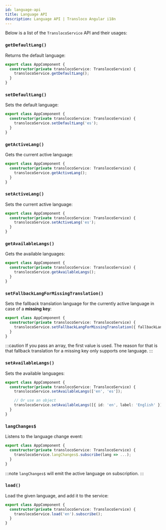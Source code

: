 ```yaml
---
id: language-api
title: Language API
description: Language API | Transloco Angular i18n
---
```


Below is a list of the `TranslocoService` API and their usages:

### `getDefaultLang()`

Returns the default language:

```ts title="app.component.ts"
export class AppComponent {
  constructor(private translocoService: TranslocoService) {
    translocoService.getDefaultLang();
  }
}
```

### `setDefaultLang()`
Sets the default language:

```ts title="app.component.ts"
export class AppComponent {
  constructor(private translocoService: TranslocoService) {
    translocoService.setDefaultLang('es');
  }
}
```

### `getActiveLang()`

Gets the current active language:

```ts title="app.component.ts"
export class AppComponent {
  constructor(private translocoService: TranslocoService) {
    translocoService.getActiveLang();
  }
}
```

### `setActiveLang()`
Sets the current active language:

```ts title="app.component.ts"
export class AppComponent {
  constructor(private translocoService: TranslocoService) {
    translocoService.setActiveLang('es');
  }
}
```

### `getAvailableLangs()`
Gets the available languages:

```ts title="app.component.ts"
export class AppComponent {
  constructor(private translocoService: TranslocoService) {
    translocoService.getAvailableLangs();
  }
}
```

### `setFallbackLangForMissingTranslation()`
Sets the fallback translation language for the currently active language in case of a **missing key**:

```ts title="app.component.ts"
export class AppComponent {
  constructor(private translocoService: TranslocoService) {
    translocoService.setFallbackLangForMissingTranslation({ fallbackLang: 'he' });
  }
}
```

:::caution
If you pass an array, the first value is used. The reason for that is that fallback translation for a missing key only supports one language.
:::

### `setAvailableLangs()`
Sets the available languages:

```ts title="app.component.ts"
export class AppComponent {
  constructor(private translocoService: TranslocoService) {
    translocoService.setAvailableLangs(['en', 'es']);

    // Or use an object
    translocoService.setAvailableLangs([{ id: 'en', label: 'English' }]);
  }
}
```

### `langChanges$`
Listens to the language change event:

```ts title="app.component.ts"
export class AppComponent {
  constructor(private translocoService: TranslocoService) {
    translocoService.langChanges$.subscribe(lang => ...);
  }
}
```

:::note
`langChanges$` will emit the active language on subscription.
:::

### `load()`
Load the given language, and add it to the service:

```ts title="app.component.ts"
export class AppComponent {
  constructor(private translocoService: TranslocoService) {
    translocoService.load('en').subscribe();
  }
}
```
